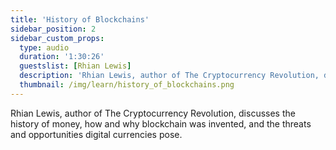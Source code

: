 ```yaml
---
title: 'History of Blockchains'
sidebar_position: 2
sidebar_custom_props:
  type: audio
  duration: '1:30:26'
  guestslist: [Rhian Lewis]
  description: 'Rhian Lewis, author of The Cryptocurrency Revolution, discusses the history of money, how and why blockchain was invented, and the threats and opportunities digital currencies pose.'
  thumbnail: /img/learn/history_of_blockchains.png
---
```



<div className="mb-8">
  <Audio url="https://soundcloud.com/user-625850228/history-of-blockchain-with" />
</div>

Rhian Lewis, author of The Cryptocurrency Revolution, discusses the history of money, how and why blockchain was invented, and the threats and opportunities digital currencies pose.

<Divider type="dotted" />
<BiographyList
  growToFit={false}
  title="guests"
  biographies={[
    {
      imageUrl: '/img/learn/headshots/rhian_lewis.jpg',
      headline: 'Rhian Lewis',
      twitterLink: 'https://twitter.com/rhian_is',
      description:
        'Author, The Cryptocurrency Revolution: Finance in the Age of Bitcoin, Blockchains and Tokens',
    },
  ]}
/>
<Divider type="dotted" />
